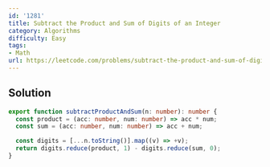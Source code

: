 ```yaml
---
id: '1281'
title: Subtract the Product and Sum of Digits of an Integer
category: Algorithms
difficulty: Easy
tags:
- Math
url: https://leetcode.com/problems/subtract-the-product-and-sum-of-digits-of-an-integer
---
```


## Solution

```typescript filename="solution.ts" copy
export function subtractProductAndSum(n: number): number {
  const product = (acc: number, num: number) => acc * num;
  const sum = (acc: number, num: number) => acc + num;

  const digits = [...n.toString()].map((v) => +v);
  return digits.reduce(product, 1) - digits.reduce(sum, 0);
}
```

